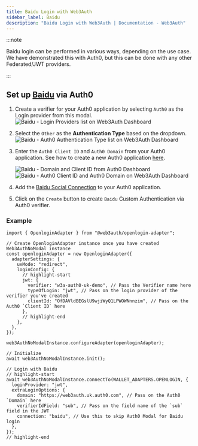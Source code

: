 ```yaml
---
title: Baidu Login with Web3Auth
sidebar_label: Baidu
description: "Baidu Login with Web3Auth | Documentation - Web3Auth"
---
```


:::note

Baidu login can be performed in various ways, depending on the use case. We have demonstrated this
with Auth0, but this can be done with any other Federated/JWT providers.

:::

## Set up [Baidu](https://marketplace.auth0.com/integrations/baidu-social-connection) via Auth0

1. Create a verifier for your Auth0 application by selecting `Auth0` as the Login provider from this
   modal.
   ![Baidu - Login Providers list on Web3Auth Dashboard](/images/dashboard/create-verifier-auth0.png)
2. Select the `Other` as the **Authentication Type** based on the dropdown.
   ![Baidu - Auth0 Authentication Type list on Web3Auth Dashboard](/images/dashboard/create-verifier-google.png)
3. Enter the `Auth0 Client ID` and `Auth0 Domain` from your Auth0 application. See how to create a
   new Auth0 application [here](https://auth0.com/docs/quickstart/webapp/).

   ![Baidu - Domain and Client ID from Auth0 Dashboard](/images/dashboard/create-verifier-auth0-filled-common.png)
   ![Baidu - Auth0 Client ID and Auth0 Domain on Web3Auth Dashboard](/images/dashboard/create-verifier-auth0-unfilled.png)

4. Add the
   [Baidu Social Connection](https://marketplace.auth0.com/integrations/baidu-social-connection) to
   your Auth0 application.
5. Click on the `Create` button to create `Baidu` Custom Authentication via Auth0 verifier.

### Example

```tsx
import { OpenloginAdapter } from "@web3auth/openlogin-adapter";

// Create OpenloginAdapter instance once you have created Web3AuthNoModal instance
const openloginAdapter = new OpenloginAdapter({
  adapterSettings: {
    uxMode: "redirect",
    loginConfig: {
      // highlight-start
      jwt: {
        verifier: "w3a-auth0-uk-demo", // Pass the Verifier name here
        typeOfLogin: "jwt", // Pass on the login provider of the verifier you've created
        clientId: "OfDAVldBEGslU9wjiWyQ1LPWOWNnnzim", // Pass on the Auth0 `Client ID` here
      },
      // highlight-end
    },
  },
});

web3AuthNoModalInstance.configureAdapter(openloginAdapter);

// Initialize
await web3AuthNoModalInstance.init();

// Login with Baidu
// highlight-start
await web3AuthNoModalInstance.connectTo(WALLET_ADAPTERS.OPENLOGIN, {
  loginProvider: "jwt",
  extraLoginOptions: {
    domain: "https://web3auth.uk.auth0.com", // Pass on the Auth0 `Domain` here
    verifierIdField: "sub", // Pass on the field name of the `sub` field in the JWT
    connection: "baidu", // Use this to skip Auth0 Modal for Baidu login
  },
});
// highlight-end
```
